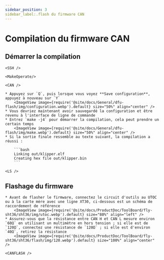 ```yaml
---
sidebar_position: 3
sidebar_label:.flash du firmware CAN
---
```




# Compilation du firmware CAN

## Démarrer la compilation

    <SSH />

    <MakeOperate/>

    <CAN />

    * Appuyez sur `Q`, puis lorsque vous voyez **Save configuration**, appuyez à nouveau sur `Y`
        <ImageView image={require('@site/docs/General/dfu-flash/img/configuration.webp').default} size="50%" align="center" />
    * Vous devriez maintenant avoir sauvegardé la configuration et être revenu à l'interface de ligne de commande
    * Entrez `make -j4` pour démarrer la compilation, cela peut prendre un certain temps
        <ImageView image={require('@site/docs/General/dfu-flash/img/make.webp').default} size="50%" align="center" />
    * Si la sortie finale ressemble au texte suivant, la compilation a réussi :

        ```bash
        Linking out/klipper.elf
        Creating hex file out/klipper.bin
        ```

    <LS />


## Flashage du firmware

    * Avant de flasher le firmware, connectez le circuit d'outils au UTOC ou à la carte mère avec une ligne XT30, ci-dessous est un schéma de raccordement de référence
        <ImageView image={require('@site/docs/ProductDoc/ToolBoard/fly-sht36/sht36/img/utoc.webp').default} size="80%" align="left" />
    * Assurez-vous que la résistance entre CAN H et CAN L mesure environ `60Ω` en utilisant un multimètre en hors tension ; si elle est de `120Ω`, connectez une résistance de `120Ω` ; si elle est d'environ `40Ω`, retirez la résistance
        <ImageView image={require('@site/docs/ProductDoc/ToolBoard/fly-sht36/sht36/flash/img/120.webp').default} size="100%" align="center" />

    <CANFLASH />
